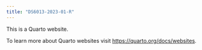 ```yaml
---
title: "DS6013-2023-01-R"
---
```


This is a Quarto website.

To learn more about Quarto websites visit <https://quarto.org/docs/websites>.
